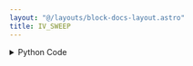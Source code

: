 ```yaml
---
layout: "@/layouts/block-docs-layout.astro"
title: IV_SWEEP
---
```



<PythonDocsDisplay docstring={docstring} />

<details>
<summary>Python Code</summary>
```python
import serial
import numpy as np
from flojoy import SerialConnection, flojoy, OrderedPair, Vector
from typing import cast


@flojoy(deps={"pyserial": "3.5"}, inject_connection=True)
def IV_SWEEP(
    connection: SerialConnection, default: OrderedPair | Vector
) -> OrderedPair:
    """The IV_SWEEP node takes an I-V curve measurement with a Keithley 2400 source meter, send voltages, and measures currents.

    Inputs
    ------
    default: OrderedPair | Vector
        The voltages to send to the Keithley 2400 source meter.

    Parameters
    ----------
    connection: Serial
        The open connection with the Keithley2400 source meter.

    Returns
    -------
    OrderedPair
    """

    # Start serial communication with the instrument
    ser = cast(serial.Serial, connection.get_handle())

    if ser is None:
        raise ValueError("Serial communication is not open")

    # Keithley 2400 Configuration
    ser.write(b"*RST\n")  # reinitialisation of the instrument
    ser.write(
        b":SOUR:FUNC:MODE VOLT\n"
    )  # Sourcing tension ser.write(b':SENS:FUNC "CURR"\n')  # Measuring current
    ser.write(
        b":SENS:CURR:PROT 1.05\n"
    )  # Current protection set at 1.05A (Keithley 2400)

    match default:
        case OrderedPair():
            voltages = default.y
        case Vector():
            voltages = default.v

    currents_neg: list[float] = []  # measured currents

    for voltage in voltages:
        ser.write(b":SOUR:VOLT %f\n" % voltage)  # Source Tension (V)
        ser.write(b":OUTP ON\n")  # Instrument output open
        ser.write(b":INIT\n")  # Start measuring
        ser.write(b":FETC?\n")  # Retrieve the measured values

        current_str = ser.readline().decode("ascii").strip()  # Save answers in a string
        voltage_current_values = current_str.split(",")  # Split the string
        currents_neg.append(-float(voltage_current_values[1]))

        ser.write(b":OUTP OFF\n")  # Close output from Instrument

    # Close Serial Communication
    ser.close()

    return OrderedPair(x=voltages, y=np.array(currents_neg))

```
[Find this Flojoy Block on GitHub](https://github.com/flojoy-ai/blocks/blob/main/blocks/IO/INSTRUMENTS/SOURCEMETERS/KEITHLEY/24XX/BASIC/IV_SWEEP/IV_SWEEP.py)
</details>

## Example

<AppDisplay app={app} blockName="IV_SWEEP" client:visible />

---
title: IV_SWEEP 
description: In this example, we demonstrate how to record an I"-"V curve using Flojoy, a Keithley 2400 source meter, and a computer.
keyword: [Python, Instrument, Keithley 2400 control, Python instrument integration, Measurement and analysis, Python"-"based instrument control, Keithley instrument control, Enhance measurements with Python, Python"-"based measurement techniques, Streamline instrument usage, Accurate data analysis,Python integration with Keithley 2400]
image: https://raw.githubusercontent.com/flojoy-ai/docs/main/docs/nodes/INSTRUMENTS/KEITHLEY/KEITHLEY2/examples/EX1/output.jpeg
--- 

In this example, we demonstrate how to record an I-V curve using Flojoy, a Keithley2400 source meter, and a computer. Fist you need to connect the Keithley2400 sourcemeter to the computer with a serial communication cable. Then, connect your device (Solar cell in this example) to the sourcemeter. After that you can prepare your flojoy app:

The [`LINSPACE`](https://github.com/flojoy-io/nodes/blob/main/GENERATORS/SIMULATIONS/LINSPACE/LINSPACE.py) node defines the voltage range sent to the electronic device. The user defines the voltage range by setting these parameters with Numeric Input:

- LINSPACE START: Define your first Voltage.
- LINSPACE END: Define your last Voltage.
- LINSPACE STEP: Define the number of voltages between the first and the last one.

The [`KEITHLEY2400`](https://github.com/flojoy-io/nodes/blob/main/INSTRUMENTS/KEITHLEY/KEITHLEY2400/KEITHLEY2400.py) node will communicate with the source meter by serial communication to send voltages and measure currents from the device. 

The connection must first be opened using the [`OPEN_KEITHLEY_24XX`](https://github.com/flojoy-io/nodes/blob/main/INSTRUMENTS/KEITHLEY/KEITHLEY2400/KEITHLEY2400.py) node, which has two communication parameters set by the user after connecting the Keithley2400 to their computer:

- DEVICE: Select the serial device that corresponds to the Keithley2400.
- BAUDRATE: Define the Baud rate of your communication protocol (the default is 9600, the value has to correspond to the Instrument settings).

The [`LINE`](https://github.com/flojoy-io/nodes/blob/main/VISUALIZERS/PLOTLY/LINE/LINE.py) node will display the I-V curve by plotting the currents received from the device as a function of the voltages transmitted to the device.

When the setup is ready, and the parameters above are well defined, the experiment can be started by turning on the source meter and clicking the PLAY button.

